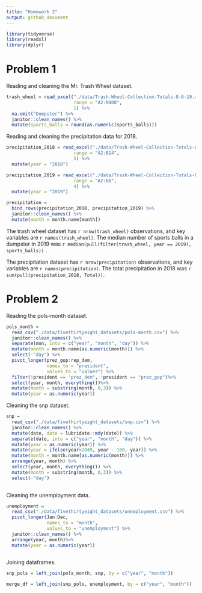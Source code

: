 ```yaml
---
title: "Homework 2"
output: github_document
---
```


```r
library(tidyverse)
library(readxl)
library(dplyr)
```

# Problem 1

Reading and cleaning the Mr. Trash Wheel dataset. 

```r
trash_wheel = read_excel("./data/Trash-Wheel-Collection-Totals-8-6-19.xlsx", 
                         range = "A2:N408", 
                         1) %>% 
  na.omit("Dumpster") %>% 
  janitor::clean_names() %>% 
  mutate(sports_balls = round(as.numeric(sports_balls)))
```

Reading and cleaning the precipitation data for 2018. 

```r
precipitation_2018 = read_excel("./data/Trash-Wheel-Collection-Totals-8-6-19.xlsx", 
                         range = "A2:B14", 
                         5) %>% 
  mutate(year = "2018")

precipitation_2019 = read_excel("./data/Trash-Wheel-Collection-Totals-8-6-19.xlsx", 
                         range = "A2:B8", 
                         4) %>% 
  mutate(year = "2019")

precipitation =
  bind_rows(precipitation_2018, precipitation_2019) %>% 
  janitor::clean_names() %>% 
  mutate(month = month.name[month])
``` 

The trash wheel dataset has `r nrow(trash_wheel)` observations, and key variables are `r names(trash_wheel)`. The median number of sports balls in a dumpster in 2019 was `r median(pull(filter(trash_wheel, year == 2019), sports_balls))` . 

The precipitation dataset has `r nrow(precipitation)` observations, and key variables are `r names(precipitation)`. The total precipitation in 2018 was `r sum(pull(precipitation_2018, Total))`. 

# Problem 2

Reading the pols-month dataset. 


```r
pols_month = 
  read_csv("./data/fivethirtyeight_datasets/pols-month.csv") %>% 
  janitor::clean_names() %>% 
  separate(mon, into = c("year", "month", "day")) %>% 
  mutate(month = month.name[as.numeric(month)]) %>% 
  select(-"day") %>% 
  pivot_longer(prez_gop:rep_dem,
               names_to = "president", 
               values_to = "values") %>% 
  filter(!president == "prez_dem", !president == "prez_gop")%>% 
  select(year, month, everything())%>% 
  mutate(month = substring(month, 0,3)) %>% 
  mutate(year = as.numeric(year))
```

Cleaning the snp dataset. 

```r
snp = 
  read_csv("./data/fivethirtyeight_datasets/snp.csv") %>% 
  janitor::clean_names() %>% 
  mutate(date, date = lubridate::mdy(date)) %>% 
  separate(date, into = c("year", "month", "day")) %>% 
  mutate(year = as.numeric(year)) %>% 
  mutate(year = ifelse(year>2049, year - 100, year)) %>% 
  mutate(month = month.name[as.numeric(month)]) %>% 
  arrange(year, month) %>% 
  select(year, month, everything()) %>% 
  mutate(month = substring(month, 0,3)) %>% 
  select(-"day")
  
```

Cleaning the unemployment data. 

```r
unemployment = 
  read_csv("./data/fivethirtyeight_datasets/unemployment.csv") %>% 
  pivot_longer(Jan:Dec,
               names_to = "month",
               values_to = "unemployment") %>% 
  janitor::clean_names() %>% 
  arrange(year, month)%>% 
  mutate(year = as.numeric(year))
  
```

Joining dataframes. 

```r
snp_pols = left_join(pols_month, snp, by = c("year", "month"))

merge_df = left_join(snp_pols, unemployment, by = c("year", "month"))
```


